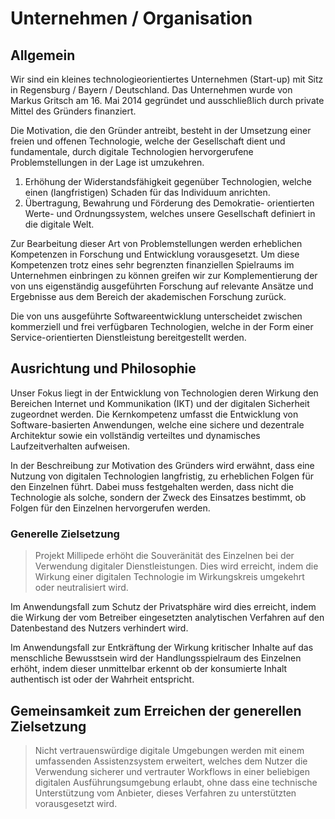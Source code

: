 # Unternehmen / Organisation

## Allgemein

Wir sind ein kleines technologieorientiertes Unternehmen (Start-up) mit Sitz in Regensburg / Bayern / Deutschland.
Das Unternehmen wurde von Markus Gritsch am 16. Mai 2014 gegründet und ausschließlich durch private Mittel des Gründers finanziert.

Die Motivation, die den Gründer antreibt, besteht in der Umsetzung einer freien und offenen Technologie,
welche der Gesellschaft dient und fundamentale, durch digitale Technologien hervorgerufene Problemstellungen in der Lage ist umzukehren.

1. Erhöhung der Widerstandsfähigkeit gegenüber Technologien, welche einen (langfristigen) Schaden für das Individuum anrichten.
2. Übertragung, Bewahrung und Förderung des Demokratie- orientierten Werte- und Ordnungssystem, welches unsere Gesellschaft definiert in die digitale Welt.

Zur Bearbeitung dieser Art von Problemstellungen werden erheblichen Kompetenzen in Forschung und Entwicklung vorausgesetzt.
Um diese Kompetenzen trotz eines sehr begrenzten finanziellen Spielraums im Unternehmen einbringen zu können greifen wir zur Komplementierung
der von uns eigenständig ausgeführten Forschung auf relevante Ansätze und Ergebnisse aus dem Bereich der akademischen Forschung zurück.

Die von uns ausgeführte Softwareentwicklung unterscheidet zwischen kommerziell und frei verfügbaren Technologien,
welche in der Form einer Service-orientierten Dienstleistung bereitgestellt werden.

## Ausrichtung und Philosophie

Unser Fokus liegt in der Entwicklung von Technologien deren Wirkung den Bereichen Internet und Kommunikation (IKT) und der digitalen Sicherheit zugeordnet werden.
Die Kernkompetenz umfasst die Entwicklung von Software-basierten Anwendungen, welche eine sichere und dezentrale Architektur sowie ein vollständig verteiltes und dynamisches Laufzeitverhalten aufweisen.

In der Beschreibung zur Motivation des Gründers wird erwähnt, dass eine Nutzung von digitalen Technologien langfristig,
zu erheblichen Folgen für den Einzelnen führt. Dabei muss festgehalten werden, dass nicht die Technologie als solche,
sondern der Zweck des Einsatzes bestimmt, ob Folgen für den Einzelnen hervorgerufen werden.

### Generelle Zielsetzung

> Projekt Millipede erhöht die Souveränität des Einzelnen bei der Verwendung digitaler Dienstleistungen.
> Dies wird erreicht, indem die Wirkung einer digitalen Technologie im Wirkungskreis umgekehrt oder neutralisiert wird.

Im Anwendungsfall zum Schutz der Privatsphäre wird dies erreicht, indem die Wirkung der vom Betreiber eingesetzten analytischen Verfahren auf den Datenbestand des Nutzers verhindert wird.

Im Anwendungsfall zur Entkräftung der Wirkung kritischer Inhalte auf das menschliche Bewusstsein wird der Handlungsspielraum des Einzelnen erhöht,
indem dieser unmittelbar erkennt ob der konsumierte Inhalt authentisch ist oder der Wahrheit entspricht.

## Gemeinsamkeit zum Erreichen der generellen Zielsetzung

> Nicht vertrauenswürdige digitale Umgebungen werden mit einem umfassenden Assistenzsystem erweitert,
> welches dem Nutzer die Verwendung sicherer und vertrauter Workflows in einer beliebigen digitalen Ausführungsumgebung erlaubt,
> ohne dass eine technische Unterstützung vom Anbieter, dieses Verfahren zu unterstützten vorausgesetzt wird.
